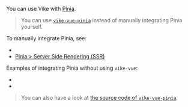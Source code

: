 
You can use Vike with [Pinia](https://pinia.vuejs.org).

> You can use [`vike-vue-pinia`](https://github.com/vikejs/vike-vue/tree/main/packages/vike-vue-pinia) instead of manually integrating Pinia yourself.

To manually integrate Pinia, see:
- <Link href="/stores#ssr" doNotInferSectionTitle />
- [Pinia > Server Side Rendering (SSR)](https://pinia.vuejs.org/ssr/)

Examples of integrating Pinia without using <Link href="/vike-vue">`vike-vue`</Link>:

 - <Example timestamp="2024.03" repo="IT4Change/boilerplate-frontend" />
 - <Example timestamp="2023.10" repo="brillout/vike-with-pinia" />

> You can also have a look at [the source code of `vike-vue-pinia`](https://github.com/vikejs/vike-vue/tree/main/packages/vike-vue-pinia).
